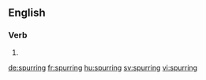 ==English==

===Verb===
{{head|en}}

# {{present participle of|spur}}

[[de:spurring]]
[[fr:spurring]]
[[hu:spurring]]
[[sv:spurring]]
[[vi:spurring]]